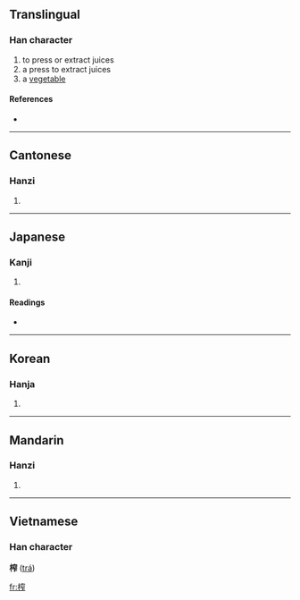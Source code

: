 ==Translingual==

===Han character===
{{Han char|rn=75|rad=木|as=10|sn=14|four=4391<sub>1</sub>|canj=木十金尸 (DJCS)}}

# to press or extract juices
# a press to extract juices
# a [[vegetable]]

====References====
* {{Han ref|kx=0544.030|dkj=15259|dj=0931.220|hdz=21270.030|uh=69A8|ud=27048|bh=BA5E|bd=47710}}

----

==Cantonese==

===Hanzi===
{{yue-hanzi|jyut=|y=ja3}}

# {{defn|Cantonese}}

----

==Japanese==

===Kanji===
{{ja-kanji|grade=|rs=木10}}

# {{defn|Japanese}}

====Readings====
* {{ja-readings|on=[[さ]] (sa), [[しゃ]] (sha), [[さい]] (sai), [[さく]] (saku)|kun=[[しぼりき]] (shiboriki)}}

----

==Korean==

===Hanja===
{{ko-hanja|hangeul=자|eumhun=|rv=ja|mr=cha|y=ca}}

# {{defn|Korean}}

----

==Mandarin==

===Hanzi===
{{cmn-hanzi|pin=[[zhà]] ([[zha4]])|wg=cha<sup>4</sup>}}

# {{defn|Mandarin}}

----

==Vietnamese==
===Han character===
'''榨''' ([[trá]])

[[fr:榨]]